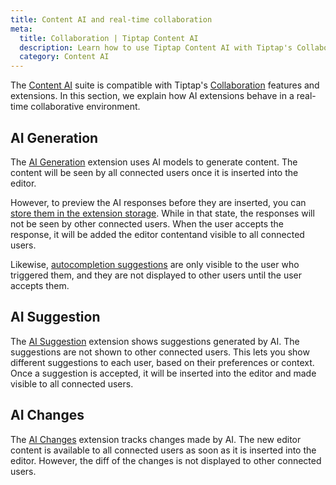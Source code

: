 ```yaml
---
title: Content AI and real-time collaboration
meta:
  title: Collaboration | Tiptap Content AI
  description: Learn how to use Tiptap Content AI with Tiptap's Collaboration features.
  category: Content AI
---
```


The [Content AI](/content-ai/getting-started/overview) suite is compatible with Tiptap's [Collaboration](/collaboration/getting-started/overview) features and extensions. In this section, we explain how AI extensions behave in a real-time collaborative environment.

## AI Generation

The [AI Generation](/content-ai/capabilities/generation/overview) extension uses AI models to generate content. The content will be seen by all connected users once it is inserted into the editor.

However, to preview the AI responses before they are inserted, you can [store them in the extension storage](/content-ai/capabilities/generation/text-generation/manage-responses). While in that state, the responses will not be seen by other connected users. When the user accepts the response, it will be added the editor contentand visible to all connected users.

Likewise, [autocompletion suggestions](https://tiptap.dev/docs/content-ai/capabilities/generation/text-generation/autocompletion) are only visible to the user who triggered them, and they are not displayed to other users until the user accepts them.

## AI Suggestion

The [AI Suggestion](/content-ai/capabilities/suggestion/overview) extension shows suggestions generated by AI. The suggestions are not shown to other connected users. This lets you show different suggestions to each user, based on their preferences or context. Once a suggestion is accepted, it will be inserted into the editor and made visible to all connected users.

## AI Changes

The [AI Changes](/content-ai/capabilities/changes/overview) extension tracks changes made by AI. The new editor content is available to all connected users as soon as it is inserted into the editor. However, the diff of the changes is not displayed to other connected users.
